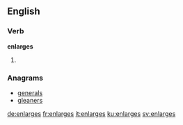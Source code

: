 ==English==

===Verb===
'''enlarges'''

# {{en-third-person singular of|enlarge}}

===Anagrams===
* [[generals#English|generals]]
* [[gleaners#English|gleaners]]

[[de:enlarges]]
[[fr:enlarges]]
[[it:enlarges]]
[[ku:enlarges]]
[[sv:enlarges]]